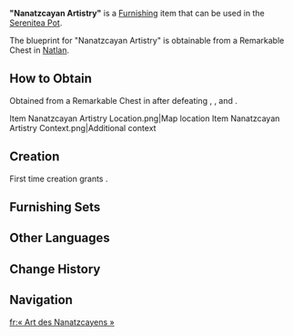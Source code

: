 {{Furnishing Infobox
|id             = 373461
|image          = Item Nanatzcayan Artistry.png
|category       = Landscape
|subcategory    = Ornament
|quality        = 3
|adeptal_energy = 60
|load           = 65
|reduced_load   = 41
|description    = A grand graffiti board towering within the {{LL|"Children of Echoes"|,}} featuring the icon of the [[Tepetlisaurus]] Spiritsconce in vibrant gold, seemingly proclaiming an unyielding pursuit of the avant-garde...
|mention        = 
|blueprint      = Remarkable Chest
}}
'''"Nanatzcayan Artistry"''' is a [[Furnishing]] item that can be used in the [[Serenitea Pot]].

The blueprint for "Nanatzcayan Artistry" is obtainable from a Remarkable Chest in [[Natlan]].

==How to Obtain==
Obtained from a Remarkable Chest in {{Location|Ameyalco Waters}} after defeating {{Enemy|Swiftstep Seeker|x=2}}, {{Enemy|Swiftstep Storm Scout|x=1}}, and {{Enemy|Yumkasaurus|x=1}}.
<gallery>
Item Nanatzcayan Artistry Location.png|Map location
Item Nanatzcayan Artistry Context.png|Additional context
</gallery>

==Creation==
First time creation grants {{Item|Trust|24|x=60}}.
{{Recipe
|type = Creation
|time = 14h
|Flammabomb Wood = 8
|Red Dye = 2
|Blue Dye = 2
|sort = Flammabomb Wood;Red Dye;Blue Dye
}}

==Furnishing Sets==
{{Craft Usage}}

==Other Languages==
{{Other Languages
|en       = "Nanatzcayan Artistry"
|zhs      = 「纳茨卡延之绘」
|zhs_rm   = 
|zht      = 「納茨卡延之繪」
|zht_rm   = 
|zh_tl    = 
|ja       = 「ナナツカヤンの絵」
|ja_rm    = 
|ja_tl    = 
|ko       = 「나나치카얀<->의 그림」
|ko_tl    = 
|es       = Obra de arte de Nanatzcayan
|es_tl    = Nanatzcayan Work of Art
|fr       = « Art des Nanatzcayens »
|fr_tl    = "Art of the Nanatzcayan"
|ru       = Искусство Нанацкайана
|ru_tl    = 
|th       = "ภาพวาดของ Nanatzcayan"
|th_rm    = 
|th_tl    = 
|vi       = Bức Tranh Nanatzcayan
|vi_tl    = 
|de       = „Gemälde von Nanatzcayan“
|de_tl    = "Painting of Nanatzcayan"
|id       = Lukisan Nanatzcayan
|id_tl    = Nanatzcayan Painting
|pt       = "Arte Nanatzcayan"
|pt_tl    = 
|tr       = "Nanatzcayan Sanatı"
|tr_tl    = 
|it       = Manufatto dei Nanatzcayan
|it_tl    = 
}}

==Change History==
{{Change History|5.0}}

==Navigation==
{{Furnishing Navbox|exterior}}

[[fr:« Art des Nanatzcayens »]]